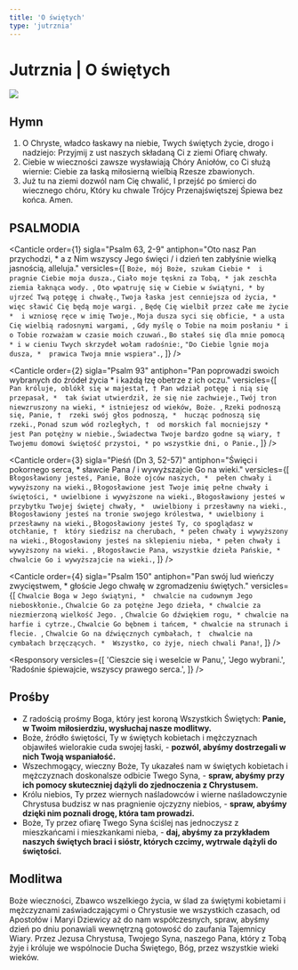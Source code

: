 ```yaml
---
title: 'O świętych'
type: 'jutrznia'
---
```


# Jutrznia | O świętych

<img className="mb-6" src="/banners/saints.jpg" />

<OpeningVersicle />

## Hymn

1. O Chryste, władco łaskawy na niebie,
   Twych świętych życie, drogo i nadziejo:
   Przyjmij z ust naszych składaną Ci z ziemi
   Ofiarę chwały.
2. Ciebie w wieczności zawsze wysławiają
   Chóry Aniołów, co Ci służą wiernie:
   Ciebie za łaską miłosierną wielbią
   Rzesze zbawionych.
3. Już tu na ziemi dozwól nam Cię chwalić,
   I przejść po śmierci do wiecznego chóru,
   Który ku chwale Trójcy Przenajświętszej
   Śpiewa bez końca. Amen.

## PSALMODIA

<Canticle
  order={1}
  sigla="Psalm 63, 2-9"
  antiphon="Oto nasz Pan przychodzi, * a z Nim wszyscy Jego święci / i dzień ten zabłyśnie wielką jasnością, alleluja."
  versicles={[
    `Boże, mój Boże, szukam Ciebie * 
i pragnie Ciebie moja dusza.`,
    `Ciało moje tęskni za Tobą, *
jak zeschła ziemia łaknąca wody. `,
    `Oto wpatruję się w Ciebie w świątyni, *
by ujrzeć Twą potęgę i chwałę.`,
    `Twoja łaska jest cenniejsza od życia, *
więc sławić Cię będą moje wargi. `,
    `Będę Cię wielbił przez całe me życie * 
i wzniosę ręce w imię Twoje.`,
    `Moja dusza syci się obficie, *
a usta Cię wielbią radosnymi wargami, `,
    `Gdy myślę o Tobie na moim posłaniu *
i o Tobie rozważam w czasie moich czuwań.`,
    `Bo stałeś się dla mnie pomocą *
i w cieniu Twych skrzydeł wołam radośnie:`,
    `"Do Ciebie lgnie moja dusza, * 
prawica Twoja mnie wspiera".`,
  ]}
/>

<Canticle
  order={2}
  sigla="Psalm 93"
  antiphon="Pan poprowadzi swoich wybranych do źródeł życia * i każdą łzę obetrze z ich oczu."
  versicles={[
    `Pan króluje, oblókł się w majestat, †
Pan wdział potęgę i nią się przepasał, * 
tak świat utwierdził, że się nie zachwieje.`,
    `Twój tron niewzruszony na wieki, *
istniejesz od wieków, Boże. `,
    `Rzeki podnoszą się, Panie, † 
rzeki swój głos podnoszą, * 
hucząc podnoszą się rzeki.`,
    `Ponad szum wód rozległych, † 
od morskich fal mocniejszy * 
jest Pan potężny w niebie.`,
    `Świadectwa Twoje bardzo godne są wiary, † 
Twojemu domowi świętość przystoi, *
po wszystkie dni, o Panie.`,
  ]}
/>

<Canticle
  order={3}
  sigla="Pieśń (Dn 3, 52-57)"
  antiphon="Święci i pokornego serca, * sławcie Pana / i wywyższajcie Go na wieki."
  versicles={[
    `Błogosławiony jesteś, Panie, Boże ojców naszych, * 
pełen chwały i wywyższony na wieki.`,
    `Błogosławione jest Twoje imię pełne chwały i świętości, *
uwielbione i wywyższone na wieki.`,
    `Błogosławiony jesteś w przybytku Twojej świętej chwały, * 
uwielbiony i przesławny na wieki.`,
    `Błogosławiony jesteś na tronie swojego królestwa, *
uwielbiony i przesławny na wieki.`,
    `Błogosławiony jesteś Ty, co spoglądasz w otchłanie, † 
który siedzisz na cherubach, *
pełen chwały i wywyższony na wieki.`,
    `Błogosławiony jesteś na sklepieniu nieba, *
pełen chwały i wywyższony na wieki. `,
    `Błogosławcie Pana, wszystkie dzieła Pańskie, * 
chwalcie Go i wywyższajcie na wieki.`,
  ]}
/>

<Canticle
  order={4}
  sigla="Psalm 150"
  antiphon="Pan swój lud wieńczy zwycięstwem, * głoście Jego chwałę w zgromadzeniu świętych."
  versicles={[
    `Chwalcie Boga w Jego świątyni, * 
chwalcie na cudownym Jego nieboskłonie.`,
    `Chwalcie Go za potężne Jego dzieła, *
chwalcie za niezmierzoną wielkość Jego. `,
    `Chwalcie Go dźwiękiem rogu, *
chwalcie na harfie i cytrze.`,
    `Chwalcie Go bębnem i tańcem, *
chwalcie na strunach i flecie. `,
    `Chwalcie Go na dźwięcznych cymbałach, † 
chwalcie na cymbałach brzęczących. * 
Wszystko, co żyje, niech chwali Pana!`,
  ]}
/>

<Passage
  sigla="Ef 1, 17-18"
  passage="Niech Bóg Pana naszego, Jezusa Chrystusa, Ojciec chwały, da wam ducha mądrości i objawienia w głębszym poznaniu Jego samego, to znaczy światłe oczy dla waszego serca, tak byście wiedzieli, czym jest nadzieja waszego powołania i czym bogactwo chwały Jego dziedzictwa wśród świętych."
/>

<Responsory
  versicles={[
    'Cieszcie się i weselcie w Panu,',
    'Jego wybrani.',
    'Radośnie śpiewajcie, wszyscy prawego serca.',
  ]}
/>

<Benedictus antiphon="Sprawiedliwi zajaśnieją jak słońce * w królestwie ich Ojca, alleluja." />

## Prośby

- Z radością prośmy Boga, który jest koroną Wszystkich Świętych: **Panie, w Twoim miłosierdziu, wysłuchaj nasze modlitwy.**
- Boże, źródło świętości, Ty w świętych kobietach i mężczyznach objawiłeś wielorakie cuda swojej łaski, - **pozwól, abyśmy dostrzegali w nich Twoją wspaniałość.**
- Wszechmogący, wieczny Boże, Ty ukazałeś nam w świętych kobietach i mężczyznach doskonalsze odbicie Twego Syna, - **spraw, abyśmy przy ich pomocy skuteczniej dążyli do zjednoczenia z Chrystusem.**
- Królu niebios, Ty przez wiernych naśladowców i wierne naśladowczynie Chrystusa budzisz w nas pragnienie ojczyzny niebios, - **spraw, abyśmy dzięki nim poznali drogę, która tam prowadzi.**
- Boże, Ty przez ofiarę Twego Syna ściślej nas jednoczysz z mieszkańcami i mieszkankami nieba, - **daj, abyśmy za przykładem naszych świętych braci i sióstr, których czcimy, wytrwale dążyli do świętości.**

<CustomIntercessions type="lauds" />

<KyrieEleison />

<LordsPrayer />

## Modlitwa

Boże wieczności, Zbawco wszelkiego życia, w ślad za świętymi kobietami i mężczyznami zaświadczającymi o Chrystusie we wszystkich czasach, od Apostołów i Maryi Dziewicy aż do nam współczesnych, spraw, abyśmy dzień po dniu ponawiali wewnętrzną gotowość do zaufania Tajemnicy Wiary. Przez Jezusa Chrystusa, Twojego Syna, naszego Pana, który z Tobą żyje i króluje we wspólnocie Ducha Świętego, Bóg, przez wszystkie wieki wieków.

<Amen />

<BlessingAndConcludingVersicle />
